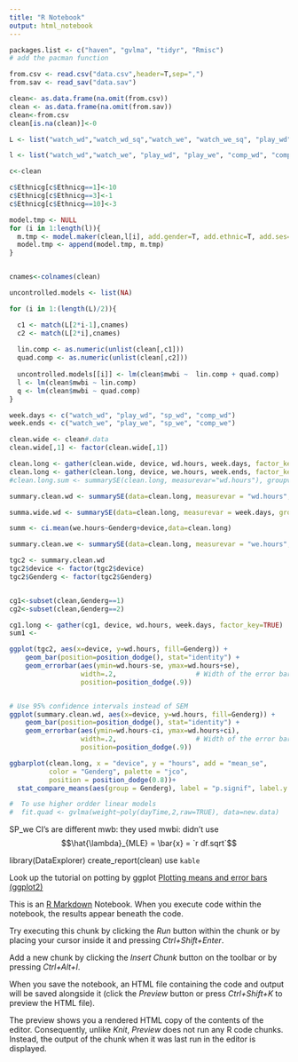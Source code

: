 ```yaml
---
title: "R Notebook"
output: html_notebook
---
```


```r

packages.list <- c("haven", "gvlma", "tidyr", "Rmisc")
# add the pacman function
```

``` r

from.csv <- read.csv("data.csv",header=T,sep=",")
from.sav <- read_sav("data.sav")

clean<- as.data.frame(na.omit(from.csv))
clean <- as.data.frame(na.omit(from.sav))
clean<-from.csv
clean[is.na(clean)]<-0

L <- list("watch_wd","watch_wd_sq","watch_we", "watch_we_sq", "play_wd", "play_wd_sq", "play_we", "play_we_sq", "comp_wd", "comp_wd_sq","comp_we", "comp_we_sq", "sp_wd", "sp_wd_sq", "sp_we", "sp_we_sq")

l <- list("watch_wd","watch_we", "play_wd", "play_we", "comp_wd", "comp_we", "sp_wd", "sp_we")

c<-clean

c$Ethnicg[c$Ethnicg==1]<-10
c$Ethnicg[c$Ethnicg==3]<-1
c$Ethnicg[c$Ethnicg==10]<-3

model.tmp <- NULL
for (i in 1:length(l)){
  m.tmp <- model.maker(clean,l[i], add.gender=T, add.ethnic=T, add.ses=T, agg.vars = T)
  model.tmp <- append(model.tmp, m.tmp)
}


cnames<-colnames(clean)

uncontrolled.models <- list(NA)

for (i in 1:(length(L)/2)){

  c1 <- match(L[2*i-1],cnames)
  c2 <- match(L[2*i],cnames)
  
  lin.comp <- as.numeric(unlist(clean[,c1]))
  quad.comp <- as.numeric(unlist(clean[,c2]))
  
  uncontrolled.models[[i]] <- lm(clean$mwbi ~  lin.comp + quad.comp)
  l <- lm(clean$mwbi ~ lin.comp)
  q <- lm(clean$mwbi ~ quad.comp)
}


```

```r

week.days <- c("watch_wd", "play_wd", "sp_wd", "comp_wd")
week.ends <- c("watch_we", "play_we", "sp_we", "comp_we")

clean.wide <- clean#.data
clean.wide[,1] <- factor(clean.wide[,1])

clean.long <- gather(clean.wide, device, wd.hours, week.days, factor_key=TRUE)
clean.long <- gather(clean.long, device, we.hours, week.ends, factor_key=TRUE)
#clean.long.sum <- summarySE(clean.long, measurevar="wd.hours"), groupvars=c("supp","dose"))

summary.clean.wd <- summarySE(data=clean.long, measurevar = "wd.hours", groupvars = c("device","Genderg"))

summa.wide.wd <- summarySE(data=clean.long, measurevar = week.days, groupvars = "Genderg")

summ <- ci.mean(we.hours~Genderg+device,data=clean.long)

summary.clean.we <- summarySE(data=clean.long, measurevar = "we.hours", groupvars = c("device","Genderg"))

tgc2 <- summary.clean.wd
tgc2$device <- factor(tgc2$device)
tgc2$Genderg <- factor(tgc2$Genderg)


cg1<-subset(clean,Genderg==1)
cg2<-subset(clean,Genderg==2)

cg1.long <- gather(cg1, device, wd.hours, week.days, factor_key=TRUE)
sum1 <- 

ggplot(tgc2, aes(x=device, y=wd.hours, fill=Genderg)) + 
    geom_bar(position=position_dodge(), stat="identity") +
    geom_errorbar(aes(ymin=wd.hours-se, ymax=wd.hours+se),
                  width=.2,                    # Width of the error bars
                  position=position_dodge(.9))


# Use 95% confidence intervals instead of SEM
ggplot(summary.clean.wd, aes(x=device, y=wd.hours, fill=Genderg)) + 
    geom_bar(position=position_dodge(), stat="identity") +
    geom_errorbar(aes(ymin=wd.hours-ci, ymax=wd.hours+ci),
                  width=.2,                    # Width of the error bars
                  position=position_dodge(.9))


```

```r

ggbarplot(clean.long, x = "device", y = "hours", add = "mean_se",
          color = "Genderg", palette = "jco", 
          position = position_dodge(0.8))+
  stat_compare_means(aes(group = Genderg), label = "p.signif", label.y = 29)

```



``` r

#  To use higher ordder linear models
#  fit.quad <- gvlma(weight~poly(dayTime,2,raw=TRUE), data=new.data)

```


SP_we CI's are different
mwb: they used
mwbi: didn't use
$$\hat{\lambda}_{MLE} = \bar{x} = `r df.sqrt`$$

library(DataExplorer)
create_report(clean)
use `kable`

Look up the tutorial on potting by ggplot [Plotting means and error bars (ggplot2)](http://www.cookbook-r.com/Graphs/Plotting_means_and_error_bars_(ggplot2))

This is an [R Markdown](http://rmarkdown.rstudio.com) Notebook. When you execute code within the notebook, the results appear beneath the code. 

Try executing this chunk by clicking the *Run* button within the chunk or by placing your cursor inside it and pressing *Ctrl+Shift+Enter*. 


Add a new chunk by clicking the *Insert Chunk* button on the toolbar or by pressing *Ctrl+Alt+I*.

When you save the notebook, an HTML file containing the code and output will be saved alongside it (click the *Preview* button or press *Ctrl+Shift+K* to preview the HTML file).

The preview shows you a rendered HTML copy of the contents of the editor. Consequently, unlike *Knit*, *Preview* does not run any R code chunks. Instead, the output of the chunk when it was last run in the editor is displayed.
